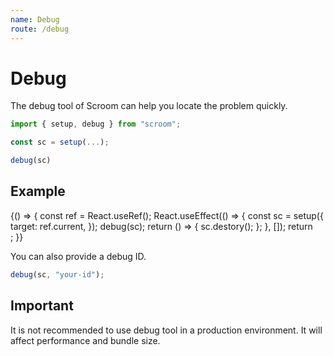 ```yaml
---
name: Debug
route: /debug
---
```



# Debug

The debug tool of Scroom can help you locate the problem quickly.

```js
import { setup, debug } from "scroom";

const sc = setup(...);

debug(sc)
```

## Example

<Playground>
  {() => {
    const ref = React.useRef();
    React.useEffect(() => {
      const sc = setup({
        target: ref.current,
      });
      debug(sc);
      return () => {
        sc.destory();
      };
    }, []);
    return <div ref={ref} style={{ height: "300px" }} />;
  }}
</Playground>

<br />

You can also provide a debug ID.

```js
debug(sc, "your-id");
```

## Important

It is not recommended to use debug tool in a production environment. It will affect performance and bundle size.
